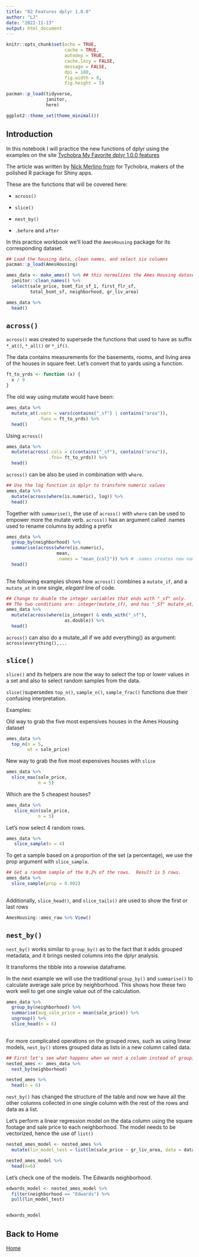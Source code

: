 ```yaml
---
title: "02 Features dplyr 1.0.0"
author: "LJ"
date: "2022-11-13"
output: html_document
---
```


```r
knitr::opts_chunk$set(echo = TRUE, 
                      cache = TRUE,
                      autodep = TRUE,
                      cache.lazy = FALSE,
                      message = FALSE, 
                      dpi = 180,
                      fig.width = 8, 
                      fig.height = 5)

pacman::p_load(tidyverse,
               janitor,
               here)

ggplot2::theme_set(theme_minimal())

```

## Introduction

In this notebook I will practice the new functions of dplyr using the examples on the site [Tychobra My Favorite dplyr 1.0.0 features](https://www.tychobra.com/posts/2020-05-27-new-dplyr-features/)

The article was written by [Nick Merlino from ](https://www.tychobra.com/about/) for Tychobra, makers of the polished R package for Shiny apps.

These are the functions that will be covered here:

-    `across()`

-    `slice()`

-    `nest_by()`

-   `.before` and `after`

In this practice workbook we'll load the `AmesHousing` package for its corresponding dataset.

```r
## Load the housing data, clean names, and select six columns
pacman::p_load(AmesHousing)

ames_data <- make_ames() %>% ## this normalizes the Ames Housing dataset a bit. 
  janitor::clean_names() %>% 
  select(sale_price, bsmt_fin_sf_1, first_flr_sf, 
         total_bsmt_sf, neighborhood, gr_liv_area)

ames_data %>% 
  head()

```


## `across()`

`across()` was created to supersede the functions that used to have as suffix
`*_at()`, `*_all()` or `*_if()`.  

The data contains measurements for the basements, rooms, and living area of the houses in square feet.
Let's convert that to yards using a function.

```r
ft_to_yrds <- function (x) {
  x / 9
}

```

The old way using mutate would have been:

```r
ames_data %>% 
  mutate_at(.vars = vars(contains("_sf") | contains("area")), 
            .funs = ft_to_yrds) %>% 
  head()

```

Using `across()`

```r
ames_data %>% 
  mutate(across(.cols = c(contains("_sf"), contains("area")),
                .fns= ft_to_yrds)) %>% 
  head()

```

`across()` can be also be used in combination with `where`.

```r
## Use the log function in dplyr to transform numeric values
ames_data %>% 
  mutate(across(where(is.numeric), log)) %>% 
  head()


```

Together with `summarise()`, the use of `across()` with `where` can be used to empower more the mutate verb.
`across()` has an argument called .names used to rename columns by adding a prefix

```r
ames_data %>% 
  group_by(neighborhood) %>% 
  summarise(across(where(is.numeric),
                   mean,
                   .names = "mean_{col}")) %>% # .names creates new names for the columns with this syntax
  head()
  
```

The following examples shows how `across()` combines a `mutate_if`, and a `mutate_at`
in one single,  _elegant_ line of code.

```r
## Change to double the integer variables that ends with "_sf" only.
## The two conditions are: integer(mutate_if), and has "_Sf" mutate_at)
ames_data %>% 
  mutate(across(where(is_integer) & ends_with("_sf"), 
                      as.double)) %>% 
  head()

```

`across()` can also do a mutate_all if we add everything() as argument: `across(everything(),...`

## `slice()`

 `slice()` and its helpers are now the way to select the top or lower values in a set and
 also to select random samples from the data.  
 
  `slice()`supersedes `top_n()`, `sample_n()`, `sample_frac()` functions due their
  confusing interpretation.
  
  Examples:
  
  Old way to grab the five most expensives houses in the Ames Housing dataset
  
```r
ames_data %>% 
  top_n(n = 5, 
        wt = sale_price)

```
  
  New way to grab the five most expensives houses with `slice`
  
```r
ames_data %>% 
  slice_max(sale_price, 
            n = 5)

```

Which are the 5 cheapest houses?

```r
ames_data %>% 
   slice_min(sale_price, 
            n = 5)

```

Let's now select 4 random rows.

```r
ames_data %>% 
   slice_sample(n = 4)

```

To get a sample based on a proportion of the set (a percentage), we use the prop argument with
`slice_sample`.

```r
## Get a random sample of the 0.2% of the rows.  Result is 5 rows.
ames_data %>% 
  slice_sample(prop = 0.002)
  
```

Additionally, `slice_head()`, and `slice_tails()` are used to show the first or last rows


```r
AmesHousing::ames_raw %>% View()
```

## `nest_by()`

`nest_by()` works similar to `group_by()` as to the fact that it adds grouped metadata,
and it brings nested columns into the dplyr analysis.  

It transforms the tibble into a rowwise dataframe.  

In the next example we will use the traditional `group_by()` and `summarise()` to 
calculate average sale price by neighborhood.  This shows how these two work well
to get one single value out of the calculation.

```r
ames_data %>% 
  group_by(neighborhood) %>% 
  summarise(avg_sale_price = mean(sale_price)) %>% 
  ungroup() %>% 
  slice_head(n = 6)
              

```

For more complicated operations on the grouped rows, such as using linear models,
`nest_by()` stores grouped data as lists in a new column called data.

```r
## First let's see what happens when we nest a column instead of grouping.
nested_ames <- ames_data %>% 
  nest_by(neighborhood)

nested_ames %>% 
  head(n = 6)

```

`nest_by()` has changed the structure of the table and now we have all the other
columns collected in one single column with the rest of the rows and data as a list.

Let's perform a linear regression model on the data column using the square footage
and sale price to each neighborhood.  The model needs to be vectorized, hence the 
use of `list()`

```r
nested_ames_model <- nested_ames %>% 
  mutate(lin_model_test = list(lm(sale_price ~ gr_liv_area, data = data)))

nested_ames_model %>% 
  head(n=6)

```

Let's check one of the models.  The Edwards neighborhood.

```r
edwards_model <- nested_ames_model %>% 
  filter(neighborhood == "Edwards") %>% 
  pull(lin_model_test)


edwards_model 

```


## Back to Home

[Home](index.html)













































































